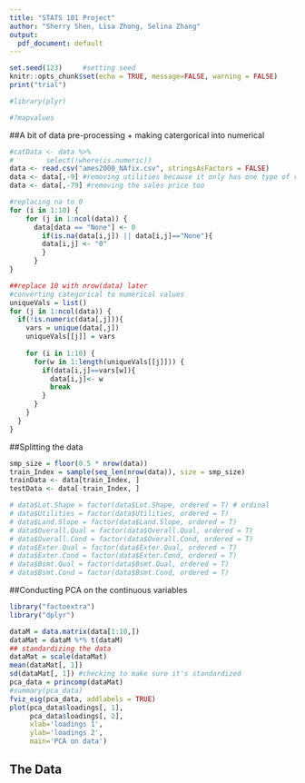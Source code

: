```yaml
---
title: "STATS 101 Project"
author: "Sherry Shen, Lisa Zhong, Selina Zhang"
output:
  pdf_document: default
---
```


```r
set.seed(123)     #setting seed
knitr::opts_chunk$set(echo = TRUE, message=FALSE, warning = FALSE)
print("trial")
```

```r
#library(plyr)

#?mapvalues

```

##A bit of data pre-processing + making catergorical into numerical
```r
#catData <- data %>%
#        select(!where(is.numeric))
data <- read.csv("ames2000_NAfix.csv", stringsAsFactors = FALSE)
data <- data[,-9] #removing utilities because it only has one type of value
data <- data[,-79] #removing the sales price too

#replacing na to 0
for (i in 1:10) {
    for (j in 1:ncol(data)) {
      data[data == "None"] <- 0
        if(is.na(data[i,j]) || data[i,j]=="None"){
        data[i,j] <- "0"
        }
      }
}

##replace 10 with nrow(data) later
#converting categorical to numerical values
uniqueVals = list()
for (j in 1:ncol(data)) {
  if(!is.numeric(data[,j])){
    vars = unique(data[,j])
    uniqueVals[[j]] = vars
    
    for (i in 1:10) {
      for(w in 1:length(uniqueVals[[j]])) {
        if(data[i,j]==vars[w]){
          data[i,j]<- w
          break
        }
      }
    }
  }
}

```


##Splitting the data
```r

smp_size = floor(0.5 * nrow(data))
train_Index = sample(seq_len(nrow(data)), size = smp_size)
trainData <- data[train_Index, ]
testData <- data[-train_Index, ]  

# data$Lot.Shape = factor(data$Lot.Shape, ordered = T) # ordinal
# data$Utilities = factor(data$Utilities, ordered = T)
# data$Land.Slope = factor(data$Land.Slope, ordered = T)
# data$Overall.Qual = factor(data$Overall.Qual, ordered = T)
# data$Overall.Cond = factor(data$Overall.Cond, ordered = T)
# data$Exter.Qual = factor(data$Exter.Qual, ordered = T)
# data$Exter.Cond = factor(data$Exter.Cond, ordered = T)
# data$Bsmt.Qual = factor(data$Bsmt.Qual, ordered = T)
# data$Bsmt.Cond = factor(data$Bsmt.Cond, ordered = T)
```


##Conducting PCA on the continuous variables
```r
library("factoextra")
library("dplyr")

dataM = data.matrix(data[1:10,])
dataMat = dataM %*% t(dataM)
## standardizing the data
dataMat = scale(dataMat)
mean(dataMat[, 1])
sd(dataMat[, 1]) #checking to make sure it's standardized
pca_data = princomp(dataMat)
#summary(pca_data)
fviz_eig(pca_data, addlabels = TRUE)
plot(pca_data$loadings[, 1],
     pca_data$loadings[, 2], 
     xlab='loadings 1', 
     ylab='loadings 2',
     main='PCA on data')
```



## The Data
```r

```